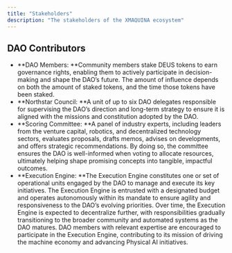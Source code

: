 ```yaml
---
title: "Stakeholders"
description: "The stakeholders of the XMAQUINA ecosystem"
---
```


## DAO Contributors

- **DAO Members: **Community members stake DEUS tokens to earn governance rights, enabling them to actively participate in decision-making and shape the DAO’s future. The amount of influence depends on both the amount of staked tokens, and the time those tokens have been staked.
- **Northstar Council: **A unit of up to six DAO delegates responsible for supervising the DAO’s direction and long-term strategy to ensure it is aligned with the missions and constitution adopted by the DAO.
- **Scoring Committee: **A panel of industry experts, including leaders from the venture capital, robotics, and decentralized technology sectors, evaluates proposals, drafts memos, advises on developments, and offers strategic recommendations. By doing so, the committee ensures the DAO is well-informed when voting to allocate resources, ultimately helping shape promising concepts into tangible, impactful outcomes.
- **Execution Engine: **The Execution Engine constitutes one or set of operational units engaged by the DAO to manage and execute its key initiatives. The Execution Engine is entrusted with a designated budget and operates autonomously within its mandate to ensure agility and responsiveness to the DAO’s evolving priorities. Over time, the Execution Engine is expected to decentralize further, with responsibilities gradually transitioning to the broader community and automated systems as the DAO matures. DAO members with relevant expertise are encouraged to participate in the Execution Engine, contributing to its mission of driving the machine economy and advancing Physical AI initiatives.